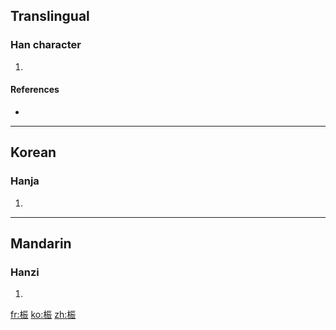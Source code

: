 ==Translingual==

===Han character===
{{Han char|rn=75|rad=木|as=07|sn=11|four=4193<sub>2</sub>|canj=木一一女 (DMMV)}}

# {{defn|Han|sort=木07}}

====References====
* {{Han ref|kx=0526.240|dkj=14799|dj=0915.170|hdz=21212.010|uh=686D|ud=26733|bh=D5B4|bd=54708}}

----

==Korean==

===Hanja===
{{ko-hanja|hangeul=[[진]]|eumhun=|rv=jin|mr=chin|y=cin}}

# {{defn|Korean}}

----

==Mandarin==

===Hanzi===
{{cmn-hanzi|pin=[[zhēn]] ([[zhen1]])|wg=chen<sup>1</sup>}}

# {{defn|Mandarin}}

[[fr:桭]]
[[ko:桭]]
[[zh:桭]]